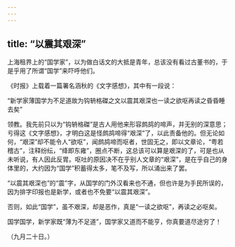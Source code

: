 ```yaml
---
---
---
```

title: “以震其艰深”
---



上海租界上的“国学家”，以为做白话文的大抵是青年，总该没有看过古董书的，于是乎用了所谓“国学”来吓呼他们。

《时报》上载着一篇署名涵秋的《文字感想》，其中有一段说：

“新学家薄国学为不足道故为钩辀格磔之文以震其艰深也一读之欲呕再读之昏昏睡去矣”

领教。我先前只以为“钩辀格磔”是古人用他来形容鹧鸪的啼声，并无别的深意思；亏得这《文字感想》，才明白这是怪鹧鸪啼得“艰深”了，以此责备他的。但无论如何，“艰深”却不能令人“欲呕”，闻鹧鸪啼而呕者，世固无之，即以文章论，“粤若稽古”，注释纷纭，“绛即东雍”，圈点不断，这总该可以算是艰深的了，可是也从未听说，有人因此反胃。呕吐的原因决不在乎别人文章的“艰深”，是在乎自己的身体里的，大约因为“国学”积蓄得太多，笔不及写，所以涌出来了罢。

“以震其艰深也”的“震”字，从国学的门外汉看来也不通，但也许是为手民所误的，因为排字印报也是新学，或者也不免要“以震其艰深”。

否则，如此“国学”，虽不艰深，却是恶作，真是“一读之欲呕”，再读之必呕矣。

国学国学，新学家既“薄为不足道”，国学家又道而不能亨，你真要道尽途穷了！

（九月二十日。）